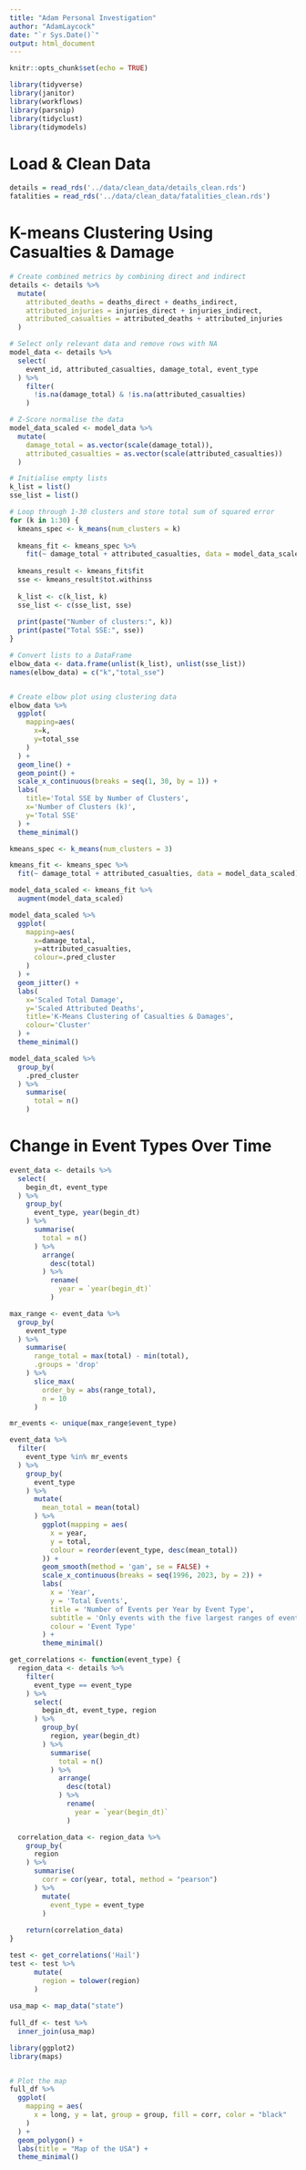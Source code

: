 ```yaml
---
title: "Adam Personal Investigation"
author: "AdamLaycock"
date: "`r Sys.Date()`"
output: html_document
---
```


```r
knitr::opts_chunk$set(echo = TRUE)
```

```r
library(tidyverse)
library(janitor)
library(workflows)
library(parsnip)
library(tidyclust)
library(tidymodels)
```

# Load & Clean Data

```r
details = read_rds('../data/clean_data/details_clean.rds')
fatalities = read_rds('../data/clean_data/fatalities_clean.rds')
```

# K-means Clustering Using Casualties & Damage

```r
# Create combined metrics by combining direct and indirect
details <- details %>% 
  mutate(
    attributed_deaths = deaths_direct + deaths_indirect,
    attributed_injuries = injuries_direct + injuries_indirect,
    attributed_casualties = attributed_deaths + attributed_injuries
  )
```

```r
# Select only relevant data and remove rows with NA
model_data <- details %>% 
  select(
    event_id, attributed_casualties, damage_total, event_type
  ) %>% 
    filter(
      !is.na(damage_total) & !is.na(attributed_casualties)
    )

# Z-Score normalise the data
model_data_scaled <- model_data %>%
  mutate(
    damage_total = as.vector(scale(damage_total)),
    attributed_casualties = as.vector(scale(attributed_casualties))
  )
```

```r
# Initialise empty lists
k_list = list()
sse_list = list()

# Loop through 1-30 clusters and store total sum of squared error
for (k in 1:30) {
  kmeans_spec <- k_means(num_clusters = k)
  
  kmeans_fit <- kmeans_spec %>%
    fit(~ damage_total + attributed_casualties, data = model_data_scaled)
  
  kmeans_result <- kmeans_fit$fit
  sse <- kmeans_result$tot.withinss
  
  k_list <- c(k_list, k)
  sse_list <- c(sse_list, sse)
  
  print(paste("Number of clusters:", k))
  print(paste("Total SSE:", sse))
}

# Convert lists to a DataFrame
elbow_data <- data.frame(unlist(k_list), unlist(sse_list))
names(elbow_data) = c("k","total_sse")


# Create elbow plot using clustering data
elbow_data %>% 
  ggplot(
    mapping=aes(
      x=k,
      y=total_sse
    )
  ) + 
  geom_line() +
  geom_point() + 
  scale_x_continuous(breaks = seq(1, 30, by = 1)) +
  labs(
    title='Total SSE by Number of Clusters', 
    x='Number of Clusters (k)',
    y='Total SSE'
  ) +
  theme_minimal()
```

```r
kmeans_spec <- k_means(num_clusters = 3)

kmeans_fit <- kmeans_spec %>%
  fit(~ damage_total + attributed_casualties, data = model_data_scaled)

model_data_scaled <- kmeans_fit %>% 
  augment(model_data_scaled)
```

```r
model_data_scaled %>% 
  ggplot(
    mapping=aes(
      x=damage_total,
      y=attributed_casualties,
      colour=.pred_cluster
    )
  ) +
  geom_jitter() +
  labs(
    x='Scaled Total Damage',
    y='Scaled Attributed Deaths',
    title='K-Means Clustering of Casualties & Damages',
    colour='Cluster'
  ) +
  theme_minimal()
```

```r
model_data_scaled %>% 
  group_by(
    .pred_cluster
  ) %>% 
    summarise(
      total = n()
    )
```

# Change in Event Types Over Time

```r
event_data <- details %>% 
  select(
    begin_dt, event_type
  ) %>% 
    group_by(
      event_type, year(begin_dt)
    ) %>%
      summarise(
        total = n()
      ) %>% 
        arrange(
          desc(total)
        ) %>% 
          rename(
            year = `year(begin_dt)`
          )
```

```r
max_range <- event_data %>%
  group_by(
    event_type
  ) %>%
    summarise(
      range_total = max(total) - min(total),
      .groups = 'drop'
    ) %>%
      slice_max(
        order_by = abs(range_total), 
        n = 10
      ) 

mr_events <- unique(max_range$event_type)

event_data %>% 
  filter(
    event_type %in% mr_events
  ) %>% 
    group_by(
      event_type
    ) %>% 
      mutate(
        mean_total = mean(total)
      ) %>% 
        ggplot(mapping = aes(
          x = year,
          y = total,
          colour = reorder(event_type, desc(mean_total))
        )) + 
        geom_smooth(method = 'gam', se = FALSE) +
        scale_x_continuous(breaks = seq(1996, 2023, by = 2)) +
        labs(
          x = 'Year',
          y = 'Total Events',
          title = 'Number of Events per Year by Event Type',
          subtitle = 'Only events with the five largest ranges of events per year are shown',
          colour = 'Event Type'
        ) +
        theme_minimal()
```

```r

get_correlations <- function(event_type) {
  region_data <- details %>%
    filter(
      event_type == event_type
    ) %>% 
      select(
        begin_dt, event_type, region
      ) %>% 
        group_by(
          region, year(begin_dt)
        ) %>%
          summarise(
            total = n()
          ) %>% 
            arrange(
              desc(total)
            ) %>% 
              rename(
                year = `year(begin_dt)`
              )

  correlation_data <- region_data %>% 
    group_by(
      region
    ) %>% 
      summarise(
        corr = cor(year, total, method = "pearson")
      ) %>% 
        mutate(
          event_type = event_type
        )
  
    return(correlation_data)
}

test <- get_correlations('Hail')
test <- test %>% 
      mutate(
        region = tolower(region)
      )
             
usa_map <- map_data("state")     
             
full_df <- test %>% 
  inner_join(usa_map)
```

```r
library(ggplot2)
library(maps)


# Plot the map
full_df %>% 
  ggplot(
    mapping = aes(
      x = long, y = lat, group = group, fill = corr, color = "black"
    )
  ) +
  geom_polygon() +
  labs(title = "Map of the USA") +
  theme_minimal()
```

